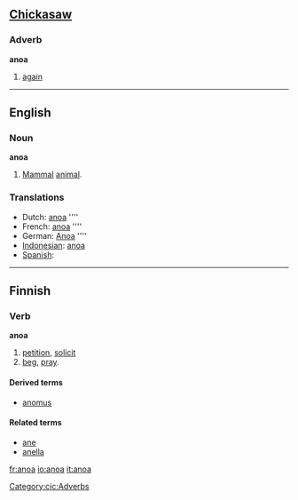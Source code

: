 ==[[w:Chickasaw|Chickasaw]]==
===Adverb===
'''anoa'''
# [[again]]

[[Category:cic:Adverbs]]
----
==English==

===Noun===
'''anoa'''

# [[Mammal]] [[animal]].

===Translations===

*Dutch: [[anoa]] ''''
*French: [[anoa]] ''''
*German: [[Anoa]] ''''
*[[Indonesian]]: [[anoa]]
*[[Spanish]]: [[]] {{m}}

----
==Finnish==
===Verb===
'''anoa'''
# [[petition]], [[solicit]]
# [[beg]], [[pray]].

====Derived terms====
*[[anomus]]

====Related terms====
*[[ane#Finnish|ane]]
*[[anella]]

[[fr:anoa]]
[[io:anoa]]
[[it:anoa]]
